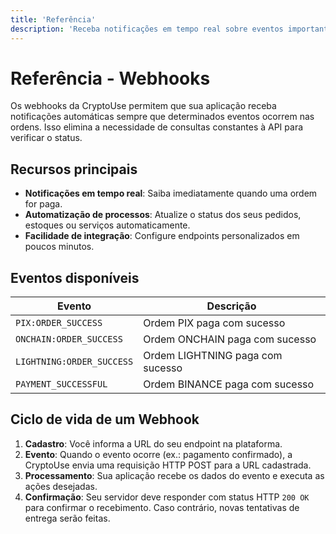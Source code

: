 ```yaml
---
title: 'Referência'
description: 'Receba notificações em tempo real sobre eventos importantes nas suas ordens'
---
```


# Referência - Webhooks

Os webhooks da CryptoUse permitem que sua aplicação receba notificações automáticas sempre que determinados eventos ocorrem nas ordens. Isso elimina a necessidade de consultas constantes à API para verificar o status.

## Recursos principais

- **Notificações em tempo real**: Saiba imediatamente quando uma ordem for paga.
- **Automatização de processos**: Atualize o status dos seus pedidos, estoques ou serviços automaticamente.
- **Facilidade de integração**: Configure endpoints personalizados em poucos minutos.

## Eventos disponíveis

| Evento                | Descrição                               |
|-----------------------|------------------------------------------|
| `PIX:ORDER_SUCCESS`   | Ordem PIX paga com sucesso              |
| `ONCHAIN:ORDER_SUCCESS`   | Ordem ONCHAIN paga com sucesso              |
| `LIGHTNING:ORDER_SUCCESS`   | Ordem LIGHTNING paga com sucesso              |
| `PAYMENT_SUCCESSFUL`   | Ordem BINANCE paga com sucesso              |

## Ciclo de vida de um Webhook

1. **Cadastro**: Você informa a URL do seu endpoint na plataforma.
2. **Evento**: Quando o evento ocorre (ex.: pagamento confirmado), a CryptoUse envia uma requisição HTTP POST para a URL cadastrada.
3. **Processamento**: Sua aplicação recebe os dados do evento e executa as ações desejadas.
4. **Confirmação**: Seu servidor deve responder com status HTTP `200 OK` para confirmar o recebimento. Caso contrário, novas tentativas de entrega serão feitas.

